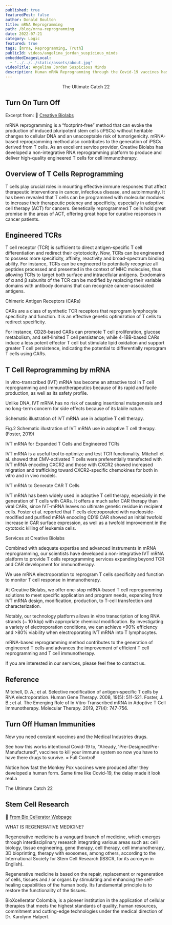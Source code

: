 ```yaml
---
published: true
featuredPost: false
author: Donald Boulton
title: mRNA Reprogramming
path: /blog/mrna-reprogramming
date: 2022-07-21
category: Logic
featured: true
tags: [mrna, Reprogramming, Truth]
publicId: videos/angelina_jordan_suspicious_minds
embeddedImagesLocal:
  - '../../../static/assets/about.jpg'
videoTitle: Angelina Jordan Suspicious Minds
description: Human mRNA Reprogramming through the Covid-19 vaccines has killed your ability's to fight off common colds, infections and Covid-19.
---
```


<Center>The Ultimate Catch 22</Center>

## Turn On Turn Off

Excerpt from: 🔗 [Creative Biolabs](https://mrna.creative-biolabs.com/custom-t-cell-reprogramming-by-mrna.htm?msclkid=2b3c2f3f6f2f15f2b5814de5db686172&utm_source=bing&utm_medium=cpc&utm_campaign=ZJK-mRNA-Service-20201231&utm_term=%2BT%20cell%20%2BmRNA&utm_content=1-4-1%20T%20cell%20Reprogramminga)

<WavyHr />

mRNA reprogramming is a “footprint-free” method that can evoke the production of induced pluripotent stem cells (iPSCs) without heritable changes to cellular DNA and an unacceptable risk of tumorigenicity. mRNA-based reprogramming method also contributes to the generation of iPSCs derived from T cells. As an excellent service provider, Creative Biolabs has developed a non-integrative RNA reprogramming platform to produce and deliver high-quality engineered T cells for cell immunotherapy.

## Overview of T Cells Reprogramming

T cells play crucial roles in mounting effective immune responses that affect therapeutic interventions in cancer, infectious disease, and autoimmunity. It has been revealed that T cells can be programmed with molecular modules to increase their therapeutic potency and specificity, especially in adoptive cell therapy (ACT) for cancers. Genetically reprogrammed T cells hold great promise in the areas of ACT, offering great hope for curative responses in cancer patients.

## Engineered TCRs

T cell receptor (TCR) is sufficient to direct antigen-specific T cell differentiation and redirect their cytotoxicity. Now, TCRs can be engineered to possess more specificity, affinity, reactivity and broad-spectrum binding ability. For instance, TCRs can be engineered to potentially recognize all peptides processed and presented in the context of MHC molecules, thus allowing TCRs to target both surface and intracellular antigens. Exodomains of α and β subunits of the TCR can be modified by replacing their variable domains with antibody domains that can recognize cancer-associated antigens.

Chimeric Antigen Receptors (CARs)

CARs are a class of synthetic TCR receptors that reprogram lymphocyte specificity and function. It is an effective genetic optimization of T cells to redirect specificity.

For instance, CD28-based CARs can promote T cell proliferation, glucose metabolism, and self-limited T cell persistence; while 4-1BB-based CARs induce a less potent effector T cell but stimulate lipid oxidation and support greater T cell persistence, indicating the potential to differentially reprogram T cells using CARs.

## T Cell Reprogramming by mRNA

In vitro-transcribed (IVT) mRNA has become an attractive tool in T cell reprogramming and immunotherapeutics because of its rapid and facile production, as well as its safety profile.

Unlike DNA, IVT mRNA has no risk of causing insertional mutagenesis and no long-term concern for side effects because of its labile nature.

Schematic illustration of IVT mRNA use in adoptive T cell therapy.

Fig.2 Schematic illustration of IVT mRNA use in adoptive T cell therapy.
(Foster, 2019)

IVT mRNA for Expanded T Cells and Engineered TCRs

IVT mRNA is a useful tool to optimize and test TCR functionality. Mitchell et al. showed that CMV-activated T cells were preferentially transfected with IVT mRNA encoding CXCR2 and those with CXCR2 showed increased migration and trafficking toward CXCR2-specific chemokines for both in vitro and in vivo models.

IVT mRNA to Generate CAR T Cells

IVT mRNA has been widely used in adoptive T cell therapy, especially in the generation of T cells with CARs. It offers a much safer CAR therapy than viral CARs, since IVT-mRNA leaves no ultimate genetic residue in recipient cells. Foster et al. reported that T cells electroporated with nucleoside-modified and purified mRNA encoding CD19 CAR showed an initial twofold increase in CAR surface expression, as well as a twofold improvement in the cytotoxic killing of leukemia cells.

Services at Creative Biolabs

Combined with adequate expertise and advanced instruments in mRNA reprogramming, our scientists have developed a non-integrative IVT mRNA platform to provide T cells reprogramming services expanding beyond TCR and CAR development for immunotherapy.

We use mRNA electroporation to reprogram T cells specificity and function to monitor T cell response in immunotherapy.

At Creative Biolabs, we offer one-stop mRNA-based T cell reprogramming solutions to meet specific application and program needs, expanding from IVT mRNA design, modification, production, to T-cell transfection and characterization.

Notably, our technology platform allows in vitro transcription of long RNA strands (~ 10 kbp) with appropriate chemical modification. By investigating a variety of electroporation conditions, we can achieve >90% efficiency and >80% viability when electroporating IVT mRNA into T lymphocytes.

mRNA-based reprogramming method contributes to the generation of engineered T cells and advances the improvement of efficient T cell reprogramming and T cell immunotherapy.

If you are interested in our services, please feel free to contact us.

## Reference

Mitchell, D. A.; et al. Selective modification of antigen-specific T cells by RNA electroporation. Human Gene Therapy. 2008, 19(5): 511-521.
Foster, J. B.; et al. The Emerging Role of In Vitro-Transcribed mRNA in Adoptive T Cell Immunotherapy. Molecular Therapy. 2019, 27(4): 747-756.

<WavyHr />

## Turn Off Human Immunities

Now you need constant vaccines and the Medical Industries drugs.

See how this works intentional Covid-19 to, "Already, 'Pre-Designed/Pre-Manufactured", vaccines to kill your immune system so now you have to have there drugs to survive. = Full Control!

Notice how fast the Monkey Pox vaccines were produced after they developed a human form. Same time like Covid-19, the delay made it look real.a

The Ultimate Catch 22

<WavyHr />

## Stem Cell Research

🔗 [From Bio Cellerator Webpage](https://www.bioxcellerator.com/all-about-treatment-with-stem-cells-and-regenerative-medicine-in-medell%C3%ADn?utm_medium=ppc&utm_source=bing&utm_campaign=MelJoe+Campaign&utm_term=joe%20rogan%20stem%20cell&hsa_grp=1344703588292525&hsa_acc=2624427284&hsa_src=a&hsa_tgt=kwd-84044522078381:loc-190&hsa_mt=b&hsa_ver=3&hsa_kw=joe%20rogan%20stem%20cell&hsa_cam=1755623716&hsa_ad=&hsa_net=adwords&msclkid=06119b3de95b17f9a3cef9e36e69a688a)

WHAT IS REGENERATIVE MEDICINE?

Regenerative medicine is a vanguard branch of medicine, which emerges through interdisciplinary research integrating various areas such as: cell biology, tissue engineering, gene therapy, cell therapy, cell immunotherapy, 3D bioprinting, therapy with exosomes, among others, according to the International Society for Stem Cell Research (ISSCR, for its acronym in English).

Regenerative medicine is based on the repair, replacement or regeneration of cells, tissues and / or organs by stimulating and enhancing the self-healing capabilities of the human body. Its fundamental principle is to restore the functionality of the tissues.

BioXcellerator Colombia, is a pioneer institution in the application of cellular therapies that meets the highest standards of quality, human resources, commitment and cutting-edge technologies under the medical direction of Dr. Karolynn Halpert.
